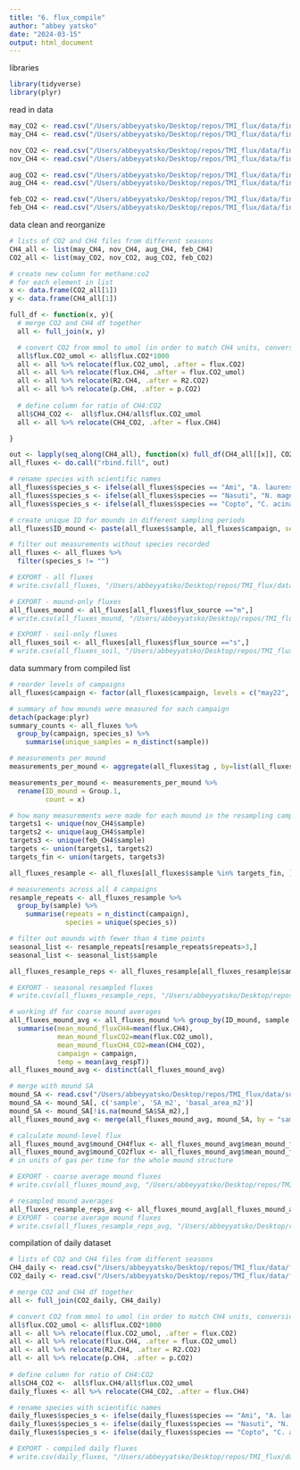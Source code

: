 ```yaml
---
title: "6. flux_compile"
author: "abbey yatsko"
date: "2024-03-15"
output: html_document
---
```

libraries
```r
library(tidyverse)
library(plyr)
```

read in data
```r
may_CO2 <- read.csv("/Users/abbeyyatsko/Desktop/repos/TMI_flux/data/finalfluxes/CO2_fluxfinal_may22_fixed.csv")
may_CH4 <- read.csv("/Users/abbeyyatsko/Desktop/repos/TMI_flux/data/finalfluxes/CH4_fluxfinal_may22_fixed.csv")

nov_CO2 <- read.csv("/Users/abbeyyatsko/Desktop/repos/TMI_flux/data/finalfluxes/CO2_fluxfinal_nov22_fixed.csv")
nov_CH4 <- read.csv("/Users/abbeyyatsko/Desktop/repos/TMI_flux/data/finalfluxes/CH4_fluxfinal_nov22_fixed.csv")

aug_CO2 <- read.csv("/Users/abbeyyatsko/Desktop/repos/TMI_flux/data/finalfluxes/CO2_fluxfinal_aug23_fixed.csv")
aug_CH4 <- read.csv("/Users/abbeyyatsko/Desktop/repos/TMI_flux/data/finalfluxes/CH4_fluxfinal_aug23_fixed.csv")

feb_CO2 <- read.csv("/Users/abbeyyatsko/Desktop/repos/TMI_flux/data/finalfluxes/CO2_fluxfinal_feb24_fixed.csv")
feb_CH4 <- read.csv("/Users/abbeyyatsko/Desktop/repos/TMI_flux/data/finalfluxes/CH4_fluxfinal_feb24_fixed.csv")
```

data clean and reorganize
```r
# lists of CO2 and CH4 files from different seasons
CH4_all <- list(may_CH4, nov_CH4, aug_CH4, feb_CH4)
CO2_all <- list(may_CO2, nov_CO2, aug_CO2, feb_CO2)

# create new column for methane:co2
# for each element in list 
x <- data.frame(CO2_all[1])
y <- data.frame(CH4_all[1])

full_df <- function(x, y){
  # merge CO2 and CH4 df together 
  all <- full_join(x, y)

  # convert CO2 from mmol to umol (in order to match CH4 units, conversion factor 1000umol = 1mmol)
  all$flux.CO2_umol <- all$flux.CO2*1000
  all <- all %>% relocate(flux.CO2_umol, .after = flux.CO2)
  all <- all %>% relocate(flux.CH4, .after = flux.CO2_umol)
  all <- all %>% relocate(R2.CH4, .after = R2.CO2)
  all <- all %>% relocate(p.CH4, .after = p.CO2)
  
  # define column for ratio of CH4:CO2
  all$CH4_CO2 <-  all$flux.CH4/all$flux.CO2_umol
  all <- all %>% relocate(CH4_CO2, .after = flux.CH4)

}

out <- lapply(seq_along(CH4_all), function(x) full_df(CH4_all[[x]], CO2_all[[x]]))
all_fluxes <- do.call("rbind.fill", out)

# rename species with scientific names 
all_fluxes$species_s <- ifelse(all_fluxes$species == "Ami", "A. laurensis","")
all_fluxes$species_s <- ifelse(all_fluxes$species == "Nasuti", "N. magnus", all_fluxes$species_s)
all_fluxes$species_s <- ifelse(all_fluxes$species == "Copto", "C. acinaciformis", all_fluxes$species_s)

# create unique ID for mounds in different sampling periods
all_fluxes$ID_mound <- paste(all_fluxes$sample, all_fluxes$campaign, sep = "-")

# filter out measurements without species recorded
all_fluxes <- all_fluxes %>%
  filter(species_s != "")

# EXPORT - all fluxes
# write.csv(all_fluxes, "/Users/abbeyyatsko/Desktop/repos/TMI_flux/data/finalfluxes/all_fluxes.csv", row.names = FALSE)

# EXPORT - mound-only fluxes
all_fluxes_mound <- all_fluxes[all_fluxes$flux_source =="m",]
# write.csv(all_fluxes_mound, "/Users/abbeyyatsko/Desktop/repos/TMI_flux/data/finalfluxes/all_fluxes_mound.csv", row.names = FALSE)

# EXPORT - soil-only fluxes
all_fluxes_soil <- all_fluxes[all_fluxes$flux_source =="s",]
# write.csv(all_fluxes_soil, "/Users/abbeyyatsko/Desktop/repos/TMI_flux/data/finalfluxes/all_fluxes_soil.csv", row.names = FALSE)
```

data summary from compiled list 
```r
# reorder levels of campaigns 
all_fluxes$campaign <- factor(all_fluxes$campaign, levels = c("may22", "aug23", "nov22", "feb24"))

# summary of how mounds were measured for each campaign
detach(package:plyr)
summary_counts <- all_fluxes %>%
  group_by(campaign, species_s) %>%
    summarise(unique_samples = n_distinct(sample))

# measurements per mound 
measurements_per_mound <- aggregate(all_fluxes$tag , by=list(all_fluxes$ID_mound ), FUN=length)

measurements_per_mound <- measurements_per_mound %>%
  rename(ID_mound = Group.1,
         count = x)

# how many measurements were made for each mound in the resampling campaign (should be 4 or 5)
targets1 <- unique(nov_CH4$sample)
targets2 <- unique(aug_CH4$sample)
targets3 <- unique(feb_CH4$sample)
targets <- union(targets1, targets2)
targets_fin <- union(targets, targets3)

all_fluxes_resample <- all_fluxes[all_fluxes$sample %in% targets_fin, ]

# measurements across all 4 campaigns 
resample_repeats <- all_fluxes_resample %>%
  group_by(sample) %>%
    summarise(repeats = n_distinct(campaign), 
              species = unique(species_s))

# filter out mounds with fewer than 4 time points 
seasonal_list <- resample_repeats[resample_repeats$repeats>3,]
seasonal_list <- seasonal_list$sample

all_fluxes_resample_reps <- all_fluxes_resample[all_fluxes_resample$sample %in% seasonal_list,]

# EXPORT - seasonal resampled fluxes
# write.csv(all_fluxes_resample_reps, "/Users/abbeyyatsko/Desktop/repos/TMI_flux/data/finalfluxes/all_fluxes_resample_reps.csv", row.names = FALSE)

# working df for coarse mound averages 
all_fluxes_mound_avg <- all_fluxes_mound %>% group_by(ID_mound, sample, species_s) %>% 
  summarise(mean_mound_fluxCH4=mean(flux.CH4),
            mean_mound_fluxCO2=mean(flux.CO2_umol), 
            mean_mound_fluxCH4_CO2=mean(CH4_CO2), 
            campaign = campaign, 
            temp = mean(avg_respT))
all_fluxes_mound_avg <- distinct(all_fluxes_mound_avg)

# merge with mound SA
mound_SA <- read.csv("/Users/abbeyyatsko/Desktop/repos/TMI_flux/data/supp_data/mound_SA.csv")
mound_SA <- mound_SA[, c('sample', 'SA_m2', 'basal_area_m2')]
mound_SA <- mound_SA[!is.na(mound_SA$SA_m2),]
all_fluxes_mound_avg <- merge(all_fluxes_mound_avg, mound_SA, by = "sample")

# calculate mound-level flux
all_fluxes_mound_avg$mound_CH4flux <- all_fluxes_mound_avg$mean_mound_fluxCH4 * all_fluxes_mound_avg$SA_m2
all_fluxes_mound_avg$mound_CO2flux <- all_fluxes_mound_avg$mean_mound_fluxCO2 * all_fluxes_mound_avg$SA_m2
# in units of gas per time for the whole mound structure

# EXPORT - coarse average mound fluxes
# write.csv(all_fluxes_mound_avg, "/Users/abbeyyatsko/Desktop/repos/TMI_flux/data/finalfluxes/all_fluxes_mound_avg.csv", row.names = FALSE)

# resampled mound averages 
all_fluxes_resample_reps_avg <- all_fluxes_mound_avg[all_fluxes_mound_avg$sample %in% seasonal_list,]
# EXPORT - coarse average mound fluxes
# write.csv(all_fluxes_resample_reps_avg, "/Users/abbeyyatsko/Desktop/repos/TMI_flux/data/finalfluxes/all_fluxes_resample_reps_avg.csv", row.names = FALSE)

```

compilation of daily dataset
```r
# lists of CO2 and CH4 files from different seasons
CH4_daily <- read.csv("/Users/abbeyyatsko/Desktop/repos/TMI_flux/data/finalfluxes/CH4_fluxfinal_aug23_day_fixed.csv")
CO2_daily <- read.csv("/Users/abbeyyatsko/Desktop/repos/TMI_flux/data/finalfluxes/CO2_fluxfinal_aug23_day_fixed.csv")

# merge CO2 and CH4 df together 
all <- full_join(CO2_daily, CH4_daily)

# convert CO2 from mmol to umol (in order to match CH4 units, conversion factor 1000umol = 1mmol)
all$flux.CO2_umol <- all$flux.CO2*1000
all <- all %>% relocate(flux.CO2_umol, .after = flux.CO2)
all <- all %>% relocate(flux.CH4, .after = flux.CO2_umol)
all <- all %>% relocate(R2.CH4, .after = R2.CO2)
all <- all %>% relocate(p.CH4, .after = p.CO2)
  
# define column for ratio of CH4:CO2
all$CH4_CO2 <-  all$flux.CH4/all$flux.CO2_umol
daily_fluxes <- all %>% relocate(CH4_CO2, .after = flux.CH4)

# rename species with scientific names 
daily_fluxes$species_s <- ifelse(daily_fluxes$species == "Ami", "A. laurensis","")
daily_fluxes$species_s <- ifelse(daily_fluxes$species == "Nasuti", "N. magnus", daily_fluxes$species_s)
daily_fluxes$species_s <- ifelse(daily_fluxes$species == "Copto", "C. acinaciformis", daily_fluxes$species_s)

# EXPORT - compiled daily fluxes
# write.csv(daily_fluxes, "/Users/abbeyyatsko/Desktop/repos/TMI_flux/data/finalfluxes/all_daily_fluxes.csv", row.names = FALSE)
```
